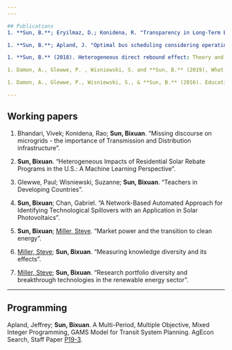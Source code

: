 ---
---

## Publications
1. **Sun, B.**; Eryilmaz, D.; Konidena, R. "Transparency in Long-Term Electric Demand Forecast: A Perspective on Regional Load Forecasting". IEEE Smart Grid Newsletter, [August 2019](https://smartgrid.ieee.org/newsletters/august-2019/transparency-in-long-term-electric-demand-forecast-a-perspective-on-regional-load-forecasting).

1. **Sun, B.**; Apland, J. "Optimal bus scheduling considering operating costs and emissions: a multiple objective, mixed integer programming framework". Public Transport, 11(2), 237-267.

1. **Sun, B.** (2018). Heterogeneous direct rebound effect: Theory and evidence from the Energy Star program. Energy Economics, 69, 335-349.

1. Damon, A., Glewwe, P. , Wisniewski, S. and **Sun, B.** (2019), What education policies and programmes affect learning and time in school in developing countries? A review of evaluations from 1990 to 2014. Review of Education, 7(2), 295-387.

1. Damon, A., Glewwe, P., Wisniewski, S., & **Sun, B.** (2016). Education in Developing Countries-what Policies and Programmes Affect Learning and Time in School?. Expertgruppen for bistandsanalys (EBA). [ISBN:978-91-88143-12-9](https://www.oecd.org/derec/sweden/Rapport-Education-developing-countries.pdf).

---

## Working papers
1. Bhandari, Vivek; Konidena, Rao; **Sun, Bixuan**. "Missing discourse on microgrids - the importance of Transmission and Distribution infrastructure".

1. **Sun, Bixuan**. "Heterogeneous Impacts of Residential Solar Rebate Programs in the U.S.: A Machine Learning Perspective". 

1. Glewwe, Paul; Wisniewski, Suzanne; **Sun, Bixuan**. "Teachers in Developing Countries". 

1. **Sun, Bixuan**; Chan, Gabriel. "A Network-Based Automated Approach for Identifying Technological Spillovers with an Application in Solar Photovoltaics".

1. **Sun, Bixuan**; [Miller, Steve](stevejmiller.com). "Market power and the transition to clean energy".

1. [Miller, Steve](stevejmiller.com); **Sun, Bixuan**. "Measuring knowledge diversity and its effects".

1. [Miller, Steve](stevejmiller.com); **Sun, Bixuan**. "Research portfolio diversity and breakthrough technologies in the renewable energy sector".

---
## Programming
Apland, Jeffrey; **Sun, Bixuan**. A Multi-Period, Multiple Objective, Mixed Integer Programming, GAMS Model for Transit System Planning. AgEcon Search, Staff Paper [P19-3](https://ageconsearch.umn.edu/record/285068).



